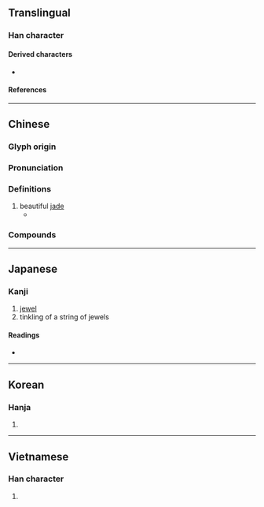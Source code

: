 {{also|玪}}
{{character info}}
==Translingual==

===Han character===
{{Han char|rn=96|rad=玉|as=08|sn=12|four=14190|canj=MGDD|ids=⿰𤣩林}}

====Derived characters====
* {{l|mul|[[𬰋]]}}

====References====
{{Han ref|kx=0735.090|dkj=21077|dj=1147.070|hdz=21120.080|uh=7433}}

----

==Chinese==
{{zh-forms}}

===Glyph origin===
{{Han etym}}

===Pronunciation===
{{zh-pron
|m=lín
|c=lam4
|h=pfs=
|md=
|mn=lîm
|mn-t=lim5
|w=
|mc=y
|oc=y
|cat=n
}}

===Definitions===
{{zh-hanzi}}

# beautiful [[jade]]
#* {{zh-x|《^禹貢》 曰：「璆琳 琅玕」 者，此 則 土地 所 生 真 玉珠 也。|Among the "Tribute of Yǔ" are mentioned '''jade''' and white corals. These were the produce of earth and genuine precious stones and pearls.|ref=Lunheng}}

===Compounds===
{{zh-der|天祿琳琅|凱薩琳|琳瑯滿目|琳宮梵宇|琳琅滿目|琳宮|璆琳|琳瑯|卡羅琳}}

----

==Japanese==

===Kanji===
{{ja-kanji|grade=|rs=玉08}}

# [[jewel]]
# tinkling of a string of jewels

====Readings====
* {{ja-readings
|goon=りん
|kanon=りん
|kun=
|nanori=
}}

----

==Korean==

===Hanja===
{{ko-hanja|hangeul=[[림]]>[[임]]|eumhun=|rv=rim>im|mr=rim>im|y=lim>im}}

# {{rfdef|ko|sort=玉08}}

----

==Vietnamese==

===Han character===
{{vi-readings|reading=lâm, lam|rs=玉08}}

# {{rfdef|vi|sort=玉08}}